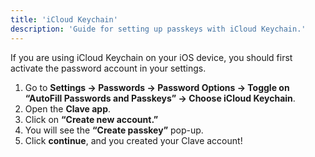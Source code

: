 ```yaml
---
title: 'iCloud Keychain'
description: 'Guide for setting up passkeys with iCloud Keychain.'
---
```




If you are using iCloud Keychain on your iOS device, you should first activate the password account in your settings. 

1. Go to **Settings -> Passwords -> Password Options -> Toggle on “AutoFill Passwords and Passkeys” -> Choose iCloud Keychain**.
2. Open the **Clave app**.
3. Click on **“Create new account.”**
4. You will see the **“Create passkey”** pop-up.
5. Click **continue**, and you created your Clave account!



